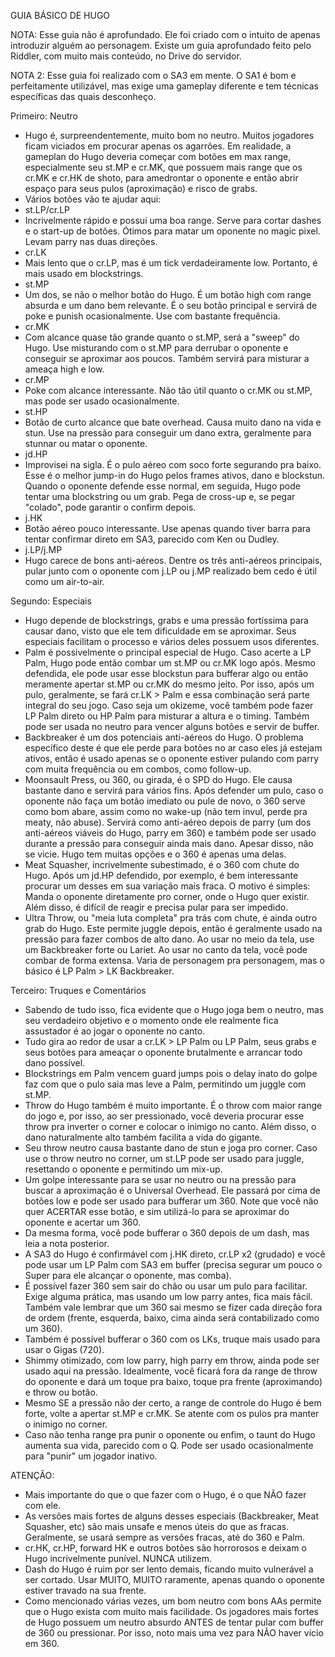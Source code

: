 GUIA BÁSICO DE HUGO

NOTA: Esse guia não é aprofundado. Ele foi criado com o intuito de
apenas introduzir alguém ao personagem. Existe um guia aprofundado
feito pelo Riddler, com muito mais conteúdo, no Drive do servidor.

NOTA 2: Esse guia foi realizado com o SA3 em mente. O SA1 é bom e
perfeitamente utilizável, mas exige uma gameplay diferente e tem
técnicas específicas das quais desconheço.

Primeiro: Neutro
 - Hugo é, surpreendentemente, muito bom no neutro. Muitos jogadores ficam
viciados em procurar apenas os agarrões. Em realidade, a gameplan do Hugo
deveria começar com botões em max range, especialmente seu st.MP e cr.MK, que
possuem mais range que os cr.MK e cr.HK de shoto, para amedrontar o oponente
e então abrir espaço para seus pulos (aproximação) e risco de grabs.
 - Vários botões vão te ajudar aqui:
  - st.LP/cr.LP
   - Incrivelmente rápido e possui uma boa range. Serve para cortar dashes e
o start-up de botões. Ótimos para matar um oponente no magic pixel. Levam parry
nas duas direções.
  - cr.LK
   - Mais lento que o cr.LP, mas é um tick verdadeiramente low. Portanto, é
mais usado em blockstrings.
  - st.MP
   - Um dos, se não o melhor botão do Hugo. É um botão high com range absurda
e um dano bem relevante. É o seu botão principal e servirá de poke e punish
ocasionalmente. Use com bastante frequência.
  - cr.MK
   - Com alcance quase tão grande quanto o st.MP, será a "sweep" do Hugo. Use
misturando com o st.MP para derrubar o oponente e conseguir se aproximar aos
poucos. Também servirá para misturar a ameaça high e low.
  - cr.MP
   - Poke com alcance interessante. Não tão útil quanto o cr.MK ou st.MP, mas
pode ser usado ocasionalmente.
  - st.HP
   - Botão de curto alcance que bate overhead. Causa muito dano na vida e stun.
Use na pressão para conseguir um dano extra, geralmente para stunnar ou matar
o oponente.
  - jd.HP
   - Improvisei na sigla. É o pulo aéreo com soco forte segurando pra baixo.
Esse é o melhor jump-in do Hugo pelos frames ativos, dano e blockstun. Quando
o oponente defende esse normal, em seguida, Hugo pode tentar uma blockstring
ou um grab. Pega de cross-up e, se pegar "colado", pode garantir o confirm
depois.
  - j.HK
   - Botão aéreo pouco interessante. Use apenas quando tiver barra para tentar
confirmar direto em SA3, parecido com Ken ou Dudley.
  - j.LP/j.MP
   - Hugo carece de bons anti-aéreos. Dentre os três anti-aéreos principais,
pular junto com o oponente com j.LP ou j.MP realizado bem cedo é útil como um
air-to-air.


Segundo: Especiais
 - Hugo depende de blockstrings, grabs e uma pressão fortíssima para causar
dano, visto que ele tem dificuldade em se aproximar. Seus especiais facilitam
o processo e vários deles possuem usos diferentes.
 - Palm é possivelmente o principal especial de Hugo. Caso acerte a LP Palm,
Hugo pode então combar um st.MP ou cr.MK logo após. Mesmo defendida, ele pode
usar esse blockstun para bufferar algo ou então meramente apertar st.MP ou 
cr.MK do mesmo jeito. Por isso, após um pulo, geralmente, se fará cr.LK > Palm
e essa combinação será parte integral do seu jogo. Caso seja um okizeme, você
também pode fazer LP Palm direto ou HP Palm para misturar a altura e o timing.
Também pode ser usada no neutro para vencer alguns botões e servir de buffer.
 - Backbreaker é um dos potenciais anti-aéreos do Hugo. O problema específico
deste é que ele perde para botões no ar caso eles já estejam ativos, então é
usado apenas se o oponente estiver pulando com parry com muita frequência ou 
em combos, como follow-up.
 - Moonsault Press, ou 360, ou girada, é o SPD do Hugo. Ele causa bastante 
dano e servirá para vários fins. Após defender um pulo, caso o oponente não
faça um botão imediato ou pule de novo, o 360 serve como bom abare, assim como
no wake-up (não tem invul, perde pra meaty, não abuse). Servirá como anti-aéreo
depois de parry (um dos anti-aéreos viáveis do Hugo, parry em 360) e também
pode ser usado durante a pressão para conseguir ainda mais dano. Apesar disso,
não se vicie. Hugo tem muitas opções e o 360 é apenas uma delas.
 - Meat Squasher, incrivelmente subestimado, é o 360 com chute do Hugo. Após
um jd.HP defendido, por exemplo, é bem interessante procurar um desses em sua
variação mais fraca. O motivo é simples: Manda o oponente diretamente pro
corner, onde o Hugo quer existir. Além disso, é difícil de reagir e precisa
pular para ser impedido.
 - Ultra Throw, ou "meia luta completa" pra trás com chute, é ainda outro 
grab do Hugo. Este permite juggle depois, então é geralmente usado na pressão
para fazer combos de alto dano. Ao usar no meio da tela, use um Backbreaker
forte ou Lariet. Ao usar no canto da tela, você pode combar de forma extensa.
Varia de personagem pra personagem, mas o básico é LP Palm > LK Backbreaker.

Terceiro: Truques e Comentários
 - Sabendo de tudo isso, fica evidente que o Hugo joga bem o neutro, mas seu
verdadeiro objetivo e o momento onde ele realmente fica assustador é ao jogar
o oponente no canto.
 - Tudo gira ao redor de usar a cr.LK > LP Palm ou LP Palm, seus grabs e seus
botões para ameaçar o oponente brutalmente e arrancar todo dano possível.
 - Blockstrings em Palm vencem guard jumps pois o delay inato do golpe faz 
com que o pulo saia mas leve a Palm, permitindo um juggle com st.MP. 
 - Throw do Hugo também é muito importante. É o throw com maior range do jogo
e, por isso, ao ser pressionado, você deveria procurar esse throw pra inverter
o corner e colocar o inimigo no canto. Além disso, o dano naturalmente alto
também facilita a vida do gigante.
 - Seu throw neutro causa bastante dano de stun e joga pro corner. Caso use o
throw neutro no corner, um st.LP pode ser usado para juggle, resettando o 
oponente e permitindo um mix-up.
 - Um golpe interessante para se usar no neutro ou na pressão para buscar a
aproximação é o Universal Overhead. Ele passará por cima de botões low e pode
ser usado para bufferar um 360. Note que você não quer ACERTAR esse botão, e
sim utilizá-lo para se aproximar do oponente e acertar um 360.
 - Da mesma forma, você pode bufferar o 360 depois de um dash, mas leia a
nota posterior.
 - A SA3 do Hugo é confirmável com j.HK direto, cr.LP x2 (grudado) e você pode
usar um LP Palm com SA3 em buffer (precisa segurar um pouco o Super para ele
alcançar o oponente, mas comba).
 - É possível fazer 360 sem sair do chão ou usar um pulo para facilitar. Exige
alguma prática, mas usando um low parry antes, fica mais fácil. Também vale 
lembrar que um 360 sai mesmo se fizer cada direção fora de ordem (frente, 
esquerda, baixo, cima ainda será contabilizado como um 360).
 - Também é possível bufferar o 360 com os LKs, truque mais usado para usar o
Gigas (720).
 - Shimmy otimizado, com low parry, high parry em throw, ainda pode ser usado
aqui na pressão. Idealmente, você ficará fora da range de throw do oponente e
dará um toque pra baixo, toque pra frente (aproximando) e throw ou botão.
 - Mesmo SE a pressão não der certo, a range de controle do  Hugo é bem forte,
volte a apertar st.MP e cr.MK. Se atente com os pulos pra manter o inimigo no
corner. 
 - Caso não tenha range pra punir o oponente ou enfim, o taunt do Hugo aumenta
sua vida, parecido com o Q. Pode ser usado ocasionalmente para "punir" um
jogador inativo.

ATENÇÃO:
 - Mais importante do que o que fazer com o Hugo, é o que NÃO fazer com ele.
 - As versões mais fortes de alguns desses especiais (Backbreaker, Meat 
Squasher, etc) são mais unsafe e menos úteis do que as fracas. Geralmente, se
usará sempre as versões fracas, até do 360 e Palm.
 - cr.HK, cr.HP, forward HK e outros botões são horrorosos e deixam o Hugo 
incrivelmente punível. NUNCA utilizem.
 - Dash do Hugo é ruim por ser lento demais, ficando muito vulnerável a ser
cortado. Usar MUITO, MUITO raramente, apenas quando o oponente estiver travado
na sua frente.
 - Como mencionado várias vezes, um bom neutro com bons AAs permite que o Hugo
exista com muito mais facilidade. Os jogadores mais fortes de Hugo possuem um
neutro absurdo ANTES de tentar pular com buffer de 360 ou pressionar. Por isso,
noto mais uma vez para NÃO haver vício em 360.
